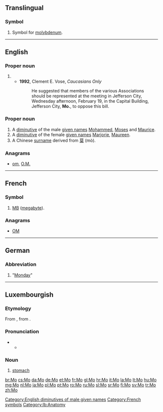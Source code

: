 {{also|Appendix:Variations of "mo"}}
==Translingual==

===Symbol===
{{head|mul|symbol}}

# {{context|element symbol|lang=mul}} Symbol for [[molybdenum]].

----

==English==

===Proper noun===
{{en-proper noun|head=Mo.}}

# {{abbreviation of|Missouri|lang=en}}
#* '''1992''', Clement E. Vose, ''Caucasians Only''
#*: He suggested that members of the various Associations should be represented at the meeting in Jefferson City, Wednesday afternoon, February 19, in the Capital Building, Jefferson City, '''Mo.''', to oppose this bill.

===Proper noun===
{{en-proper noun}}

# A [[diminutive]] of the male [[given name]]s [[Mohammed]], [[Moses]] and [[Maurice]].
# A [[diminutive]] of the female [[given name]]s [[Marjorie]], [[Maureen]].
# A Chinese [[surname]] derived from [[莫]] (mò).

===Anagrams===
* [[om#English|om]], [[O.M.#English|O.M.]]

[[Category:English diminutives of male given names]]

----

==French==

===Symbol===
{{head|fr|symbols}}

# {{abbreviation of|mégaoctet|lang=fr}} [[MB]] ([[megabyte]]).

===Anagrams===
* [[OM#French|OM]]

[[Category:French symbols]]

----

==German==

===Abbreviation===
{{head|de|abbreviation}}

# {{abbreviation of|Montag|lang=de}} "[[Monday]]"

----

==Luxembourgish==

===Etymology===
From {{etyl|goh|lb}} {{term|mago|lang=goh}}, from {{etyl|gem-pro|lb}} {{m|gem-pro|*magô}}.

===Pronunciation===
* {{IPA|/moː/|lang=lb}}
** {{rhymes|oː|lang=lb}}

===Noun===
{{lb-noun|m|Mee}}

# [[stomach]]

[[Category:lb:Anatomy]]

[[br:Mo]]
[[cs:Mo]]
[[da:Mo]]
[[de:Mo]]
[[et:Mo]]
[[fr:Mo]]
[[gl:Mo]]
[[hr:Mo]]
[[it:Mo]]
[[la:Mo]]
[[lt:Mo]]
[[hu:Mo]]
[[mg:Mo]]
[[nl:Mo]]
[[ja:Mo]]
[[pl:Mo]]
[[pt:Mo]]
[[ro:Mo]]
[[ru:Mo]]
[[sl:Mo]]
[[sr:Mo]]
[[fi:Mo]]
[[sv:Mo]]
[[tr:Mo]]
[[zh:Mo]]